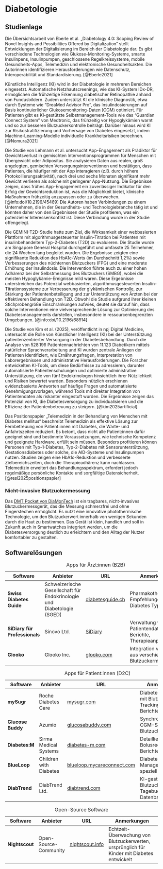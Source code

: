 # Diabetologie

## Studienlage

Die Übersichtsarbeit von Eberle et al. „Diabetology 4.0: Scoping Review of Novel Insights and Possibilities Offered by Digitalization“ stellt Entwicklungen der Digitalisierung im Bereich der Diabetologie dar. Es gibt verschiedene Technologien wie Glukose-Monitoring-Systeme, smarte Insulinpens, Insulinpumpen, geschlossene Regelkreissysteme, mobile Gesundheits-Apps, Telemedizin und elektronische Gesundheitsakten. Die Autorinnen identifizieren Herausforderungen wie Datenschutz, Interoperabilität und Standardisierung. [@Eberle2021]

Künstliche Intelligenz (KI) wird in der Diabetologie in mehreren Bereichen eingesetzt. Automatische Netzhautscreenings, wie das KI-System IDx-DR, ermöglichen die frühzeitige Erkennung diabetischer Retinopathie anhand von Fundusbildern. Zudem unterstützt KI die klinische Diagnostik, etwa durch Systeme wie "DreaMed Advisor Pro", das Insulindosierungen auf Basis kontinuierlicher Glukosemonitoring-Daten (CGM) optimiert. Für Patienten gibt es KI-gestützte Selbstmanagement-Tools wie das "Guardian Connect System" von Medtronic, das frühzeitig vor Hypoglykämien warnt und so zur besseren Blutzuckerkontrolle beiträgt. Darüber hinaus wird KI zur Risikostratifizierung und Vorhersage von Diabetes eingesetzt, indem Machine-Learning-Modelle individuelle Krankheitsrisiken berechnen. [@Nomura2021]

Die Studie von Lehmann et al. untersucht App-Engagement als Prädiktor für Gewichtsverlust in gemischten Interventionsprogrammen für Menschen mit Übergewicht oder Adipositas. Sie analysieren Daten aus realen, groß angelegten, gemischten Versorgungsinterventionen und bestätigen, dass Patienten, die häufiger mit der App interagieren (z.B. durch höhere Protokollierungsaktivität), nach drei und sechs Monaten signifikant mehr Gewicht verlieren als solche mit geringerer App-Nutzung. Die Ergebnisse zeigen, dass frühes App-Engagement ein zuverlässiger Indikator für den Erfolg der Gewichtsreduktion ist, was die Möglichkeit bietet, klinische Maßnahmen frühzeitig anzupassen oder zu überwachen. [@info:doi/10.2196/45469] Die Autoren haben Verbindungen zu einem Unternehmen, die in der Gesundheits- und Technologiebranche tätig ist und könnten daher von den Ergebnissen der Studie profitieren, was ein potenzieller Interessenkonflikt ist. Diese Verbindung wurde in der Studie offengelegt.

Die GEMINI-T2D-Studie hatte zum Ziel, die Wirksamkeit einer webbasierten Plattform mit algorithmusgesteuerter Insulin-Titration bei Patienten mit insulinbehandeltem Typ-2-Diabetes (T2D) zu evaluieren. Die Studie wurde am Singapore General Hospital durchgeführt und umfasste 25 Teilnehmer, die 24 Wochen lang begleitet wurden. Die Ergebnisse zeigten eine signifikante Reduktion des HbA1c-Werts (im Durchschnitt 1,2%) sowie Verbesserungen des nüchternen Blutzuckers (FPG) und eine moderate Erhöhung der Insulindosis. Die Intervention führte auch zu einer hohen Adhärenz bei der Selbstmessung des Blutzuckers (SMBG), wobei die meisten Hypoglykämie-Ereignisse mild waren. Diese Ergebnisse unterstreichen das Potenzial webbasierten, algorithmusgesteuerten Insulin-Titrationssysteme zur Verbesserung der glykämischen Kontrolle, zur Stärkung der Patientenbeteiligung und zur Unterstützung von Ärzten bei der effektiveren Behandlung von T2D. Obwohl die Studie aufgrund ihrer kleinen Stichprobengröße Einschränkungen aufwies, deutet sie darauf hin, dass solche Interventionen eine vielversprechende Lösung zur Optimierung des Diabetesmanagements darstellen, insbesondere in ressourcenbegrenzten Umgebungen. [@info:doi/10.2196/68914]

Die Studie von Kim et al. (2025), veröffentlicht in npj Digital Medicine, untersucht die Rolle von Künstlicher Intelligenz (KI) bei der Unterstützung patientenzentrierter Versorgung in der Diabetesbehandlung. Durch die Analyse von 528.199 Patientennachrichten von 11.123 Diabetikern mittels natürlicher Sprachverarbeitung und KI wurden zentrale Anliegen der Patienten identifiziert, wie Ernährungsfragen, Interpretation von Laborergebnissen und administrative Herausforderungen. Die Forscher entwickelten KI-Tools, um diese Bedürfnisse zu adressieren, darunter automatisierte Patientenschulungen und optimierte administrative Unterstützung, die von fünf Endokrinologen hinsichtlich ihrer Nützlichkeit und Risiken bewertet wurden. Besonders nützlich erschienen evidenzbasierte Antworten auf häufige Fragen und automatisierte Genehmigungsvorlagen, während Tools mit direkter Integration von Patientendaten als riskanter eingestuft wurden. Die Ergebnisse zeigen das Potenzial von KI, die Diabetesversorgung zu individualisieren und die Effizienz der Patientenbetreuung zu steigern. [@kim2025artificial]

Das Positionspapier „Telemedizin in der Behandlung von Menschen mit Diabetes mellitus“ beschreibt Telemedizin als effektive Lösung zur Fernbetreuung von Patient:innen mit Diabetes, die Warte- und Anfahrtszeiten reduziert. Es betont, dass nicht alle Patient:innen dafür geeignet sind und bestimmte Voraussetzungen, wie technische Kompetenz und geeignete Hardware, erfüllt sein müssen. Besonders profitieren können Personen mit Typ-1-Diabetes, Typ-2-Diabetes mit Sensorunterstützung, Gestationsdiabetes oder solche, die AID-Systeme und Insulinpumpen nutzen. Studien zeigen eine HbA1c-Reduktion und verbesserte Zielbereichszeiten, doch die Therapieadhärenz kann nachlassen. Telemedizin erweitert das Behandlungsspektrum, erfordert jedoch regelmäßige persönliche Kontakte und sorgfältige Datensicherheit. [@resl2025positionspapier]

### Nicht-invasive Blutzuckermessung

Das [DMT Pocket von DiaMonTech](https://www.diamontech.de/loesungen/d-pocket) ist ein tragbares, nicht-invasives Blutzuckermessgerät, das die Messung schmerzfrei und ohne Fingerstechen ermöglicht. Es nutzt eine innovative photothermische Technologie, um den Blutzuckerwert innerhalb von wenigen Sekunden durch die Haut zu bestimmen. Das Gerät ist klein, handlich und soll in Zukunft auch in Smartwatches integriert werden, um die Diabetesversorgung deutlich zu erleichtern und den Alltag der Nutzer komfortabler zu gestalten.

## Softwarelösungen

| Software                  | Anbieter                                   | URL                                          | Anmerkungen                                                                                     |
|---------------------------|-------------------------------------------|----------------------------------------------|------------------------------------------------------------------------------------------------|
| **Swiss Diabetes Guide**  | Schweizerische Gesellschaft für Endokrinologie und Diabetologie (SGED) | [diabetesguide.ch](https://www.diabetesguide.ch/de/about) | Pharmakotherapie-Empfehlungen für Diabetes Typ 2                                              |
| **SiDiary für Professionals** | Sinovo Ltd.                           | [SiDiary](https://www.sidiary.de)          | Verwaltung von Patientendaten, Berichte, Therapieanpassung                                    |
| **Glooko**               | Glooko Inc.                                | [glooko.com](https://www.glooko.com)       | Integration von Daten aus verschiedenen Blutzuckermessgeräten                                 |

: Apps für Ärzt:innen (B2B)

| Software        | Anbieter                          | URL                                          | Anmerkungen                                                                                     |
|----------------|----------------------------------|----------------------------------------------|------------------------------------------------------------------------------------------------|
| **mySugr**     | Roche Diabetes Care             | [mysugr.com](https://mysugr.com)            | Diabetes-Tagebuch mit Blutzucker-Tracking und Berichten                                         |
| **Glucose Buddy** | Azumio                        | [glucosebuddy.com](https://www.glucosebuddy.com/) | Synchronisation mit CGM-Systemen, Blutzuckerprotokoll                                          |
| **Diabetes:M** | Sirma Medical Systems           | [diabetes-m.com](https://diabetes-m.com/)   | Detaillierte Analyse, Bolusrechner, Berichte                                                                                                          |
| **BlueLoop**   | Children with Diabetes         | [blueloop.mycareconnect.com](https://blueloop.mycareconnect.com/) | Diabetes-Management speziell für Kinder                                                        |
| **DiabTrend**  | DiabTrend Ltd.                  | [diabtrend.com](https://diabtrend.com/)     | KI-gestützte Blutzuckerprognose, Tagebuch, Rezept-Datenbank                                    |

: Apps für Patient:innen (D2C)

| Software        | Anbieter                          | URL                                          | Anmerkungen                                                                                     |
|----------------|----------------------------------|----------------------------------------------|------------------------------------------------------------------------------------------------|
| **Nightscout**           | Open-Source-Community                      | [nightscout.info](http://www.nightscout.info/) | Echtzeit-Überwachung von Blutzuckerwerten, ursprünglich für Kinder mit Diabetes entwickelt  |

: Open-Source Software
